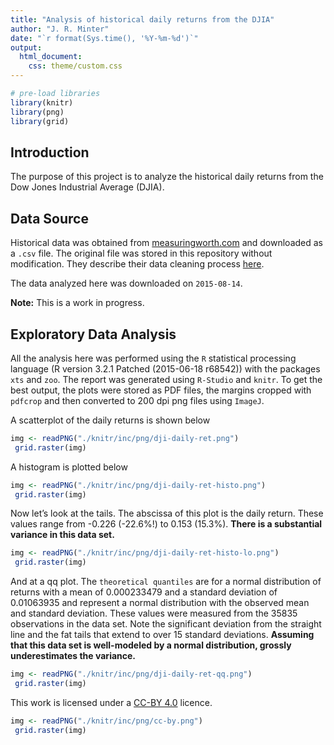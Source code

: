 ```yaml
---
title: "Analysis of historical daily returns from the DJIA"
author: "J. R. Minter"
date: "`r format(Sys.time(), '%Y-%m-%d')`"
output:
  html_document:
    css: theme/custom.css
---
```

```r
# pre-load libraries
library(knitr)
library(png)
library(grid)
```

## Introduction

The purpose of this project is to analyze the historical daily
returns from the Dow Jones Industrial Average (DJIA).

## Data Source

Historical data was obtained from
[measuringworth.com](http://measuringworth.com/DJA/) and 
downloaded as a `.csv` file. The original file was stored in 
this repository without modification.
They describe their data cleaning process
[here](http://measuringworth.com/DJA/DowSource.htm).

The data analyzed here was downloaded on `2015-08-14`.

**Note:** This is a work in progress.

## Exploratory Data Analysis

All the analysis here was performed using the `R` statistical processing language (R version 3.2.1 Patched (2015-06-18 r68542)) with the packages `xts` and `zoo`. The report was generated using `R-Studio` and `knitr`. To get the best output, the plots were stored as PDF files, the margins cropped with `pdfcrop` and then converted to 200 dpi png files using `ImageJ`.

A scatterplot of the daily returns is shown below

```r
img <- readPNG("./knitr/inc/png/dji-daily-ret.png")
 grid.raster(img)
```

A histogram is plotted below


```r
img <- readPNG("./knitr/inc/png/dji-daily-ret-histo.png")
 grid.raster(img)
```

Now let's look at the tails. The abscissa of this plot is the daily return. These values range from -0.226 (-22.6%!) to 0.153 (15.3%). **There is a substantial variance in this data set.**

```r
img <- readPNG("./knitr/inc/png/dji-daily-ret-histo-lo.png")
 grid.raster(img)
```

And at a qq plot. The `theoretical quantiles` are for a normal distribution of returns with a mean of 0.000233479 and a standard deviation of 0.01063935 and represent a normal distribution with the observed mean and standard deviation. These values were measured from the 35835 observations in the data set. Note the significant deviation from the straight line and the fat tails that extend to over 15 standard deviations. **Assuming that this data set is well-modeled by a normal distribution, grossly underestimates the variance.**

```r
img <- readPNG("./knitr/inc/png/dji-daily-ret-qq.png")
 grid.raster(img)
```

This work is licensed under a  [CC-BY 4.0](http://creativecommons.org/licenses/by/4.0/) licence.
```r
img <- readPNG("./knitr/inc/png/cc-by.png")
 grid.raster(img)
```
